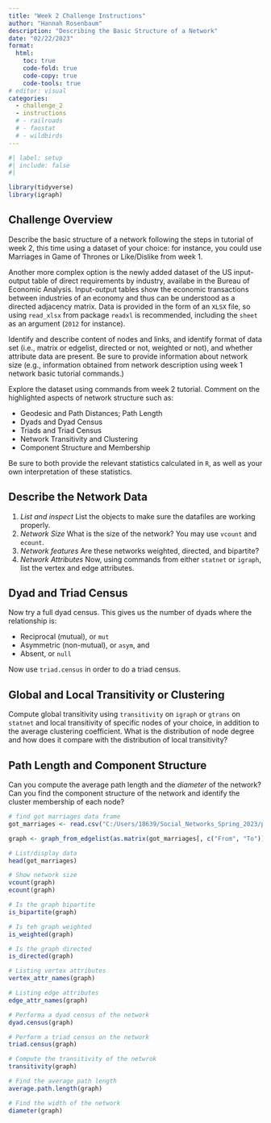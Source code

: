 ```yaml
---
title: "Week 2 Challenge Instructions"
author: "Hannah Rosenbaum"
description: "Describing the Basic Structure of a Network"
date: "02/22/2023"
format:
  html:
    toc: true
    code-fold: true
    code-copy: true
    code-tools: true
# editor: visual
categories: 
  - challenge_2
  - instructions
  # - railroads
  # - faostat
  # - wildbirds
---
```


```r
#| label: setup
#| include: false
#| 
```

```r
library(tidyverse)
library(igraph)
```


## Challenge Overview

Describe the basic structure of a network following the steps in tutorial of week 2, this time using a dataset of your choice: for instance, you could use Marriages in Game of Thrones or Like/Dislike from week 1. 

Another more complex option is the newly added dataset of the US input-output table of direct requirements by industry, availabe in the Bureau of Economic Analysis. Input-output tables show the economic transactions between industries of an economy and thus can be understood as a directed adjacency matrix. Data is provided in the form of an `XLSX` file, so using `read_xlsx` from package `readxl` is recommended, including the `sheet` as an argument (`2012` for instance).

Identify and describe content of nodes and links, and identify format of data set (i.e., matrix or edgelist, directed or not, weighted or not), and whether attribute data are present. Be sure to provide information about network size (e.g., information obtained from network description using week 1 network basic tutorial commands.)

Explore the dataset using commands from week 2 tutorial. Comment on the highlighted aspects of network structure such as: 

- Geodesic and Path Distances; Path Length
- Dyads and Dyad Census
- Triads and Triad Census
- Network Transitivity and Clustering
- Component Structure and Membership

Be sure to both provide the relevant statistics calculated in `R`, as well as your own interpretation of these statistics.

## Describe the Network Data

1. *List and inspect* List the objects to make sure the datafiles are working properly.
2. *Network Size* What is the size of the network? You may use `vcount` and `ecount`.
3. *Network features* Are these networks weighted, directed, and bipartite?
4. *Network Attributes* Now, using commands from either `statnet` or `igraph`, list the vertex and edge attributes.

## Dyad and Triad Census

Now try a full dyad census. This gives us the number of dyads where the relationship is:

- Reciprocal (mutual), or `mut`
- Asymmetric (non-mutual), or `asym`, and
- Absent, or `null`

Now use `triad.census` in order to do a triad census.

## Global and Local Transitivity or Clustering

Compute global transitivity using `transitivity` on `igraph` or `gtrans` on `statnet` and local transitivity of specific nodes of your choice, in addition to the average clustering coefficient. What is the distribution of node degree and how does it compare with the distribution of local transitivity?

## Path Length and Component Structure 

Can you compute the average path length and the _diameter_ of the network? Can you find the component structure of the network and identify the cluster membership of each node?
```r
# find got marriages data frame
got_marriages <- read.csv("C:/Users/18639/Social_Networks_Spring_2023/posts/_data/got/got_marriages.csv")
```


```r
graph <- graph_from_edgelist(as.matrix(got_marriages[, c("From", "To")]))

# List/display data
head(got_marriages)

# Show network size
vcount(graph)
ecount(graph)

# Is the graph bipartite
is_bipartite(graph)

# Is teh graph weighted
is_weighted(graph)

# Is the graph directed
is_directed(graph)

# Listing vertex attributes
vertex_attr_names(graph)

# Listing edge attributes
edge_attr_names(graph)

```

```r
# Performa a dyad census of the network
dyad.census(graph)

# Perform a triad census on the network
triad.census(graph)
```

```r
# Compute the transitivity of the netwrok
transitivity(graph)
```

```r
# Find the average path length
average.path.length(graph)

# Find the width of the network
diameter(graph)
```
